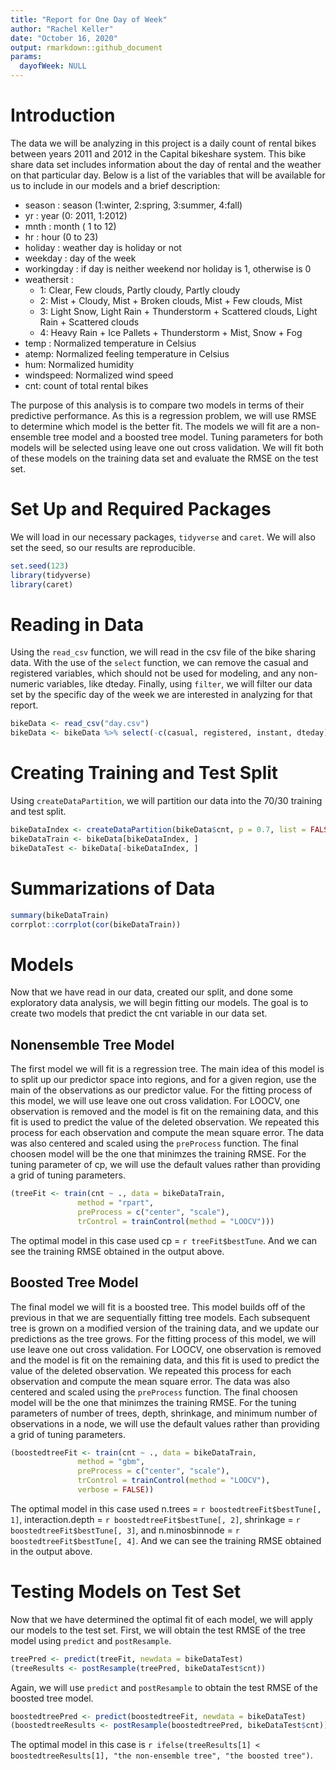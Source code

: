 ```yaml
---
title: "Report for One Day of Week"
author: "Rachel Keller"
date: "October 16, 2020"
output: rmarkdown::github_document
params: 
  dayofWeek: NULL
---
```

# Introduction

The data we will be analyzing in this project is a daily count of rental bikes between years 2011 and 2012 in the Capital bikeshare system. This bike share data set includes information about the day of rental and the weather on that particular day. Below is a list of the variables that will be available for us to include in our models and a brief description:

* season : season (1:winter, 2:spring, 3:summer, 4:fall)
* yr : year (0: 2011, 1:2012)
* mnth : month ( 1 to 12)
* hr : hour (0 to 23)
* holiday : weather day is holiday or not
* weekday : day of the week
* workingday : if day is neither weekend nor holiday is 1, otherwise is 0
* weathersit :
  + 1: Clear, Few clouds, Partly cloudy, Partly cloudy
  + 2: Mist + Cloudy, Mist + Broken clouds, Mist + Few clouds, Mist
  + 3: Light Snow, Light Rain + Thunderstorm + Scattered clouds, Light Rain + Scattered clouds
  + 4: Heavy Rain + Ice Pallets + Thunderstorm + Mist, Snow + Fog
* temp : Normalized temperature in Celsius
* atemp: Normalized feeling temperature in Celsius
* hum: Normalized humidity
* windspeed: Normalized wind speed
* cnt: count of total rental bikes

The purpose of this analysis is to compare two models in terms of their predictive performance. As this is a regression problem, we will use RMSE to determine which model is the better fit. The models we will fit are a non-ensemble tree model and a boosted tree model. Tuning parameters for both models will be selected using leave one out cross validation. We will fit both of these models on the training data set and evaluate the RMSE on the test set. 

# Set Up and Required Packages

We will load in our necessary packages, `tidyverse` and `caret`. We will also set the seed, so our results are reproducible. 
```r
set.seed(123)
library(tidyverse)
library(caret)
```

# Reading in Data

Using the `read_csv` function, we will read in the csv file of the bike sharing data. With the use of the `select` function, we can remove the casual and registered variables, which should not be used for modeling, and any non-numeric variables, like dteday. Finally, using `filter`, we will filter our data set by the specific day of the week we are interested in analyzing for that report. 
```r
bikeData <- read_csv("day.csv")
bikeData <- bikeData %>% select(-c(casual, registered, instant, dteday)) %>% filter(weekday == params$dayofWeek)
```

# Creating Training and Test Split

Using `createDataPartition`, we will partition our data into the 70/30 training and test split. 
```r
bikeDataIndex <- createDataPartition(bikeData$cnt, p = 0.7, list = FALSE)
bikeDataTrain <- bikeData[bikeDataIndex, ]
bikeDataTest <- bikeData[-bikeDataIndex, ]
```

# Summarizations of Data

```r
summary(bikeDataTrain)
corrplot::corrplot(cor(bikeDataTrain))
```

# Models

Now that we have read in our data, created our split, and done some exploratory data analysis, we will begin fitting our models. The goal is to create two models that predict the cnt variable in our data set. 

## Nonensemble Tree Model

The first model we will fit is a regression tree. The main idea of this model is to split up our predictor space into regions, and for a given region, use the main of the observations as our predictor value. For the fitting process of this model, we will use leave one out cross validation. For LOOCV, one observation is removed and the model is fit on the remaining data, and this fit is used to predict the value of the deleted observation. We repeated this process for each observation and compute the mean square error. The data was also centered and scaled using the `preProcess` function. The final choosen model will be the one that minimzes the training RMSE. For the tuning parameter of cp, we will use the default values rather than providing a grid of tuning parameters. 
```r
(treeFit <- train(cnt ~ ., data = bikeDataTrain,
               method = "rpart",
               preProcess = c("center", "scale"),
               trControl = trainControl(method = "LOOCV")))
```

The optimal model in this case used cp = `r treeFit$bestTune`. And we can see the training RMSE obtained in the output above. 

## Boosted Tree Model 

The final model we will fit is a boosted tree. This model builds off of the previous in that we are sequentially fitting tree models. Each subsequent tree is grown on a modified version of the training data, and we update our predictions as the tree grows. For the fitting process of this model, we will use leave one out cross validation. For LOOCV, one observation is removed and the model is fit on the remaining data, and this fit is used to predict the value of the deleted observation. We repeated this process for each observation and compute the mean square error. The data was also centered and scaled using the `preProcess` function. The final choosen model will be the one that minimzes the training RMSE. For the tuning parameters of number of trees, depth, shrinkage, and minimum number of observations in a node, we will use the default values rather than providing a grid of tuning parameters.
```r
(boostedtreeFit <- train(cnt ~ ., data = bikeDataTrain,
               method = "gbm",
               preProcess = c("center", "scale"),
               trControl = trainControl(method = "LOOCV"),
               verbose = FALSE))
```

The optimal model in this case used n.trees = `r boostedtreeFit$bestTune[, 1]`, interaction.depth = `r boostedtreeFit$bestTune[, 2]`, shrinkage = `r boostedtreeFit$bestTune[, 3]`, and n.minosbinnode = `r boostedtreeFit$bestTune[, 4]`. And we can see the training RMSE obtained in the output above. 

# Testing Models on Test Set

Now that we have determined the optimal fit of each model, we will apply our models to the test set. First, we will obtain the test RMSE of the tree model using `predict` and `postResample`. 
```r
treePred <- predict(treeFit, newdata = bikeDataTest)
(treeResults <- postResample(treePred, bikeDataTest$cnt))
```

Again, we will use `predict` and `postResample` to obtain the test RMSE of the boosted tree model. 
```r
boostedtreePred <- predict(boostedtreeFit, newdata = bikeDataTest)
(boostedtreeResults <- postResample(boostedtreePred, bikeDataTest$cnt))
```

The optimal model in this case is `r ifelse(treeResults[1] < boostedtreeResults[1], "the non-ensemble tree", "the boosted tree")`. 